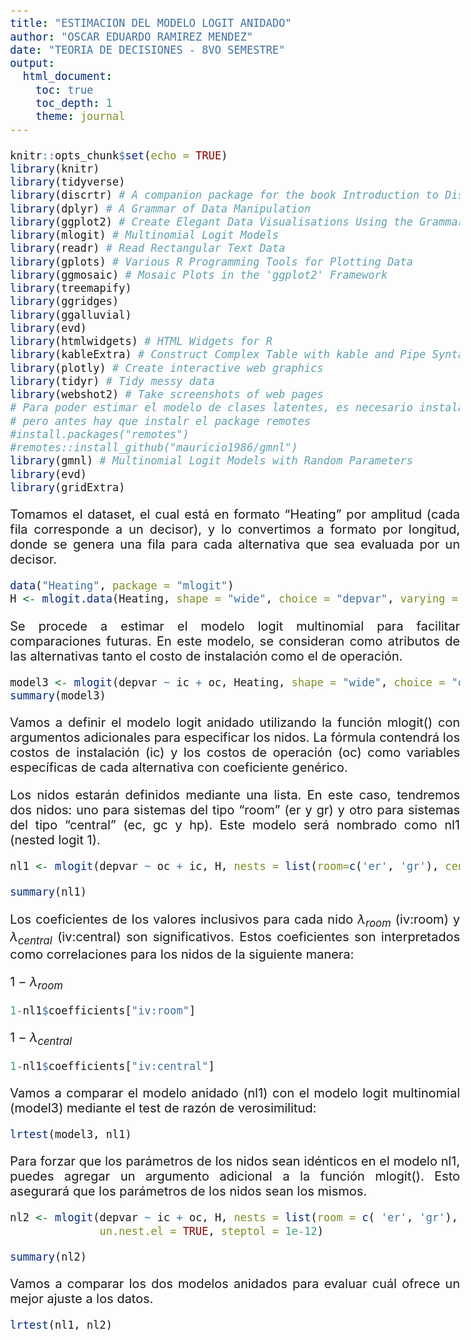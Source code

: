 ```yaml
---
title: "ESTIMACION DEL MODELO LOGIT ANIDADO"
author: "OSCAR EDUARDO RAMIREZ MENDEZ"
date: "TEORIA DE DECISIONES - 8VO SEMESTRE"
output: 
  html_document:
    toc: true
    toc_depth: 1
    theme: journal
---
```



<style>
body {
text-align: justify}
</style>

<style type="text/css">
body{/*Normal*/
     font-size: 20px;
}
</style>



```r
knitr::opts_chunk$set(echo = TRUE)
library(knitr)
library(tidyverse)
library(discrtr) # A companion package for the book Introduction to Discrete Choice Analysis with `R`
library(dplyr) # A Grammar of Data Manipulation
library(ggplot2) # Create Elegant Data Visualisations Using the Grammar of Graphics
library(mlogit) # Multinomial Logit Models
library(readr) # Read Rectangular Text Data
library(gplots) # Various R Programming Tools for Plotting Data
library(ggmosaic) # Mosaic Plots in the 'ggplot2' Framework
library(treemapify)
library(ggridges)
library(ggalluvial)
library(evd)
library(htmlwidgets) # HTML Widgets for R
library(kableExtra) # Construct Complex Table with kable and Pipe Syntax
library(plotly) # Create interactive web graphics
library(tidyr) # Tidy messy data
library(webshot2) # Take screenshots of web pages
# Para poder estimar el modelo de clases latentes, es necesario instalar la versión de desarrollo, 
# pero antes hay que instalr el package remotes
#install.packages("remotes")
#remotes::install_github("mauricio1986/gmnl")
library(gmnl) # Multinomial Logit Models with Random Parameters
library(evd)
library(gridExtra)
```


Tomamos el dataset, el cual está en formato "Heating" por amplitud (cada fila corresponde a un decisor), y lo convertimos a formato por longitud, donde se genera una fila para cada alternativa que sea evaluada por un decisor.


```r
data("Heating", package = "mlogit")
H <- mlogit.data(Heating, shape = "wide", choice = "depvar", varying = c(3:12))

```

Se procede a estimar el modelo logit multinomial para facilitar comparaciones futuras. En este modelo, se consideran como atributos de las alternativas tanto el costo de instalación como el de operación.

```r
model3 <- mlogit(depvar ~ ic + oc, Heating, shape = "wide", choice = "depvar", reflevel = "ec", varying = c(3:12))
summary(model3)
```


Vamos a definir el modelo logit anidado utilizando la función mlogit() con argumentos adicionales para especificar los nidos. La fórmula contendrá los costos de instalación (ic) y los costos de operación (oc) como variables específicas de cada alternativa con coeficiente genérico.

Los nidos estarán definidos mediante una lista. En este caso, tendremos dos nidos: uno para sistemas del tipo "room" (er y gr) y otro para sistemas del tipo "central" (ec, gc y hp). Este modelo será nombrado como nl1 (nested logit 1).

```r
nl1 <- mlogit(depvar ~ oc + ic, H, nests = list(room=c('er', 'gr'), central = c('ec', 'gc', 'hp')), steptol=1e-12)

summary(nl1)
```

Los coeficientes de los valores inclusivos para cada nido $\lambda_{room}$ (iv:room) y $\lambda_{central}$ (iv:central) son significativos. Estos coeficientes son interpretados como correlaciones para los nidos de la siguiente manera:

$1-\lambda_{room}$

```r
1-nl1$coefficients["iv:room"]
```



$1-\lambda_{central}$

```r
1-nl1$coefficients["iv:central"]
```



Vamos a comparar el modelo anidado (nl1) con el modelo logit multinomial (model3) mediante el test de razón de verosimilitud:

```r
lrtest(model3, nl1)
```

Para forzar que los parámetros de los nidos sean idénticos en el modelo nl1, puedes agregar un argumento adicional a la función mlogit(). Esto asegurará que los parámetros de los nidos sean los mismos.

```r
nl2 <- mlogit(depvar ~ ic + oc, H, nests = list(room = c( 'er', 'gr'), central = c('ec', 'gc', 'hp')),
              un.nest.el = TRUE, steptol = 1e-12)

summary(nl2)
```

Vamos a comparar los dos modelos anidados para evaluar cuál ofrece un mejor ajuste a los datos.

```r
lrtest(nl1, nl2)
```

